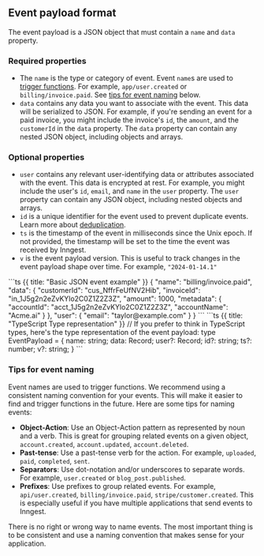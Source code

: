 
## Event payload format

The event payload is a JSON object that must contain a `name` and `data` property.

### Required properties

* The `name` is the type or category of event. Event `name`s are used to [trigger functions](/docs/functions). For example, `app/user.created` or `billing/invoice.paid`. See [tips for event naming](#tips-for-event-naming) below.
* `data` contains any data you want to associate with the event. This data will be serialized to JSON. For example, if you're sending an event for a paid invoice, you might include the invoice's `id`, the `amount`, and the `customerId` in the `data` property. The `data` property can contain any nested JSON object, including objects and arrays.

### Optional properties

* `user` contains any relevant user-identifying data or attributes associated with the event. This data is encrypted at rest. For example, you might include the user's `id`, `email`, and `name` in the `user` property. The `user` property can contain any JSON object, including nested objects and arrays.
* `id` is a unique identifier for the event used to prevent duplicate events. Learn more about [deduplication](#deduplication).
* `ts` is the timestamp of the event in milliseconds since the Unix epoch. If not provided, the timestamp will be set to the time the event was received by Inngest.
* `v` is the event payload version. This is useful to track changes in the event payload shape over time. For example, `"2024-01-14.1"`

<CodeGroup>
```ts {{ title: "Basic JSON event example" }}
{
  "name": "billing/invoice.paid",
  "data": {
    "customerId": "cus_NffrFeUfNV2Hib",
    "invoiceId": "in_1J5g2n2eZvKYlo2C0Z1Z2Z3Z",
    "amount": 1000,
    "metadata": {
      "accountId": "acct_1J5g2n2eZvKYlo2C0Z1Z2Z3Z",
      "accountName": "Acme.ai"
    }
  },
  "user": {
    "email": "taylor@example.com"
  }
}
```
```ts {{ title: "TypeScript Type representation" }}
// If you prefer to think in TypeScript types, here's the type representation of the event payload:
type EventPayload = {
  name: string;
  data: Record<string, any>;
  user?: Record<string, any>;
  id?: string;
  ts?: number;
  v?: string;
}
```
</CodeGroup>

### Tips for event naming

Event names are used to trigger functions. We recommend using a consistent naming convention for your events. This will make it easier to find and trigger functions in the future. Here are some tips for naming events:

* **Object-Action**: Use an Object-Action pattern as represented by noun and a verb. This is great for grouping related events on a given object, `account.created`, `account.updated`, `account.deleted`.
* **Past-tense**: Use a past-tense verb for the action. For example, `uploaded`, `paid`, `completed`, `sent`.
* **Separators**: Use dot-notation and/or underscores to separate words. For example, `user.created` or `blog_post.published`.
* **Prefixes**: Use prefixes to group related events. For example, `api/user.created`, `billing/invoice.paid`, `stripe/customer.created`. This is especially useful if you have multiple applications that send events to Inngest.

There is no right or wrong way to name events. The most important thing is to be consistent and use a naming convention that makes sense for your application.
